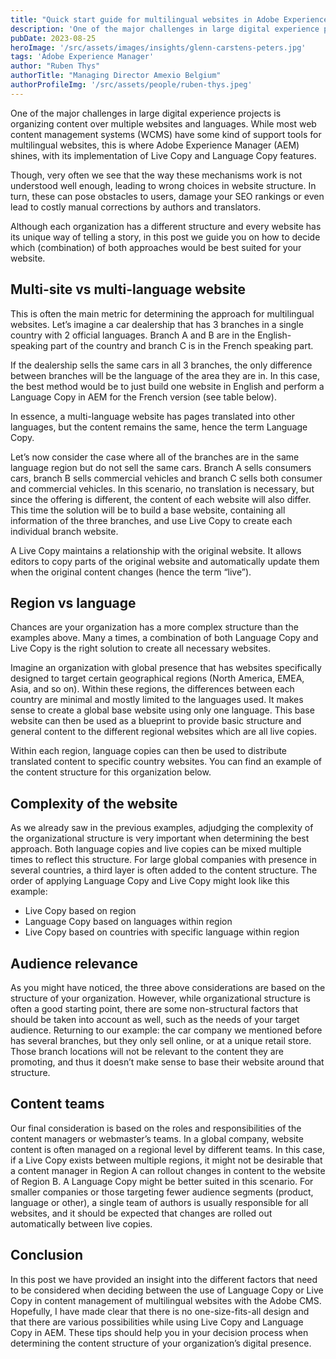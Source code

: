 ```yaml
---
title: "Quick start guide for multilingual websites in Adobe Experience Manager"
description: 'One of the major challenges in large digital experience projects is organizing content over multiple websites and languages. While most web content management systems (WCMS) have some kind of support tools for multilingual websites, this is where Adobe Experience Manager (AEM) shines, with its implementation of Live Copy and Language Copy features.'
pubDate: 2023-08-25
heroImage: '/src/assets/images/insights/glenn-carstens-peters.jpg'
tags: 'Adobe Experience Manager'
author: "Ruben Thys"
authorTitle: "Managing Director Amexio Belgium"
authorProfileImg: '/src/assets/people/ruben-thys.jpeg'
---
```


<LayoutSection backgroundColor="dark">
    <p>One of the major challenges in large digital experience projects is organizing content over multiple websites and languages. While most web content management systems (WCMS) have some kind of support tools for multilingual websites, this is where Adobe Experience Manager (AEM) shines, with its implementation of Live Copy and Language Copy features.</p>
    <p>Though, very often we see that the way these mechanisms work is not understood well enough, leading to wrong choices in website structure. In turn, these can pose obstacles to users, damage your SEO rankings or even lead to costly manual corrections by authors and translators.</p>
    <p>Although each organization has a different structure and every website has its unique way of telling a story, in this post we guide you on how to decide which (combination) of both approaches would be best suited for your website.</p>
</LayoutSection>

<LayoutSection>
    <h2>Multi-site vs multi-language website</h2>
    <p>This is often the main metric for determining the approach for multilingual websites. Let’s imagine a car dealership that has 3 branches in a single country with 2 official languages. Branch A and B are in the English-speaking part of the country and branch C is in the French speaking part.</p>
    <p>If the dealership sells the same cars in all 3 branches, the only difference between branches will be the language of the area they are in. In this case, the best method would be to just build one website in English and perform a Language Copy in AEM for the French version (see table below).</p>
    <ContentImage loading="lazy" class='mx-auto shadow-xl shadow-primary/20 rounded-xl overflow-hidden'
        src='/src/assets/images/insights/quick-start-guide-for-multilingual-websites-in-adobe-experience-manager/quick-start-guide-for-multilingual-websites-in-adobe-experience-manager-1---multisite-vs-multilanguage.png' 
        alt='Quick start guide for multilingual websites in AEM: multi-site vs multi-language'
        width="512"
        height="476"
    />
    <p>In essence, a multi-language website has pages translated into other languages, but the content remains the same, hence the term Language Copy.</p>
    <p>Let&#8217;s now consider the case where all of the branches are in the same language region but do not sell the same cars. Branch A sells consumers cars, branch B sells commercial vehicles and branch C sells both consumer and commercial vehicles. In this scenario, no translation is necessary, but since the offering is different, the content of each website will also differ. This time the solution will be to build a base website, containing all information of the three branches, and use Live Copy to create each individual branch website.</p>
    <ContentImage loading="lazy" class='mx-auto shadow-xl shadow-primary/20 rounded-xl overflow-hidden'
        src='/src/assets/images/insights/quick-start-guide-for-multilingual-websites-in-adobe-experience-manager/quick-start-guide-for-multilingual-websites-in-adobe-experience-manager---2---multilingual-websites-aem.png' 
        alt='Multilingual websites in AEM'
        width="512"
        height="476"
    />
    <p>A Live Copy maintains a relationship with the original website. It allows editors to copy parts of the original website and automatically update them when the original content changes (hence the term “live”).</p>
    <h2>Region vs language</h2>
    <p>Chances are your organization has a more complex structure than the examples above. Many a times, a combination of both Language Copy and Live Copy is the right solution to create all necessary websites.</p>
    <p>Imagine an organization with global presence that has websites specifically designed to target certain geographical regions (North America, EMEA, Asia, and so on). Within these regions, the differences between each country are minimal and mostly limited to the languages used. It makes sense to create a global base website using only one language. This base website can then be used as a blueprint to provide basic structure and general content to the different regional websites which are all live copies.</p>
    <p>Within each region, language copies can then be used to distribute translated content to specific country websites. You can find an example of the content structure for this organization below.</p>
    <ContentImage loading="lazy" class='mx-auto shadow-xl shadow-primary/20 rounded-xl overflow-hidden'
        src='/src/assets/images/insights/quick-start-guide-for-multilingual-websites-in-adobe-experience-manager/quick-start-guide-for-multilingual-websites-in-adobe-experience-manager---3---aem-combinationb-language-copy-live-copy.png' 
        alt='Quick start guide for multilingual websites in AEM: language copy and live copy'
        width="512"
        height="476"
    />
    <h2>Complexity of the website</h2>
    <p>As we already saw in the previous examples, adjudging the complexity of the organizational structure is very important when determining the best approach. Both language copies and live copies can be mixed multiple times to reflect this structure. For large global companies with presence in several countries, a third layer is often added to the content structure. The order of applying Language Copy and Live Copy might look like this example:</p>
    <ul>
        <li>Live Copy based on region</li>
        <li>Language Copy based on languages within region</li>
        <li>Live Copy based on countries with specific language within region</li>
    </ul>
    <h2>Audience relevance</h2>
    <p>As you might have noticed, the three above considerations are based on the structure of your organization. However, while organizational structure is often a good starting point, there are some non-structural factors that should be taken into account as well, such as the needs of your target audience. Returning to our example: the car company we mentioned before has several branches, but they only sell online, or at a unique retail store. Those branch locations will not be relevant to the content they are promoting, and thus it doesn&#8217;t make sense to base their website around that structure.</p>
    <h2>Content teams</h2>
    <p>Our final consideration is based on the roles and responsibilities of the content managers or webmaster’s teams. In a global company, website content is often managed on a regional level by different teams. In this case, if a Live Copy exists between multiple regions, it might not be desirable that a content manager in Region A can rollout changes in content to the website of Region B. A Language Copy might be better suited in this scenario. For smaller companies or those targeting fewer audience segments (product, language or other), a single team of authors is usually responsible for all websites, and it should be expected that changes are rolled out automatically between live copies.</p>
 </LayoutSection>

<LayoutSection backgroundColor="dark">
    <h2>Conclusion</h2>
    <p>In this post we have provided an insight into the different factors that need to be considered when deciding between the use of Language Copy or Live Copy in content management of multilingual websites with the Adobe CMS. Hopefully, I have made clear that there is no one-size-fits-all design and that there are various possibilities while using Live Copy and Language Copy in AEM. These tips should help you in your decision process when determining the content structure of your organization’s digital presence.</p>
</LayoutSection>